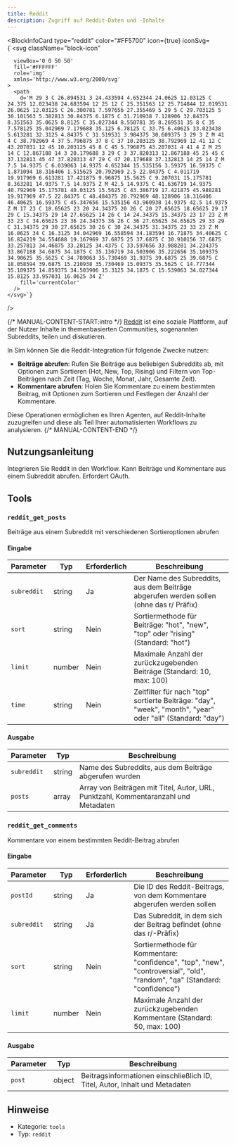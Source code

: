 ```yaml
---
title: Reddit
description: Zugriff auf Reddit-Daten und -Inhalte
---
```



<BlockInfoCard 
  type="reddit"
  color="#FF5700"
  icon={true}
  iconSvg={`<svg className="block-icon"
      
      
      
      viewBox='0 0 50 50'
      fill='#FFFFFF'
      role='img'
      xmlns='http://www.w3.org/2000/svg'
    >
      <path
        d='M 29 3 C 26.894531 3 24.433594 4.652344 24.0625 12.03125 C 24.375 12.023438 24.683594 12 25 12 C 25.351563 12 25.714844 12.019531 26.0625 12.03125 C 26.300781 7.597656 27.355469 5 29 5 C 29.703125 5 30.101563 5.382813 30.84375 6.1875 C 31.710938 7.128906 32.84375 8.351563 35.0625 8.8125 C 35.027344 8.550781 35 8.269531 35 8 C 35 7.578125 35.042969 7.179688 35.125 6.78125 C 33.75 6.40625 33.023438 5.613281 32.3125 4.84375 C 31.519531 3.984375 30.609375 3 29 3 Z M 41 4 C 38.792969 4 37 5.796875 37 8 C 37 10.203125 38.792969 12 41 12 C 43.207031 12 45 10.203125 45 8 C 45 5.796875 43.207031 4 41 4 Z M 25 14 C 12.867188 14 3 20.179688 3 29 C 3 37.820313 12.867188 45 25 45 C 37.132813 45 47 37.820313 47 29 C 47 20.179688 37.132813 14 25 14 Z M 7.5 14.9375 C 6.039063 14.9375 4.652344 15.535156 3.59375 16.59375 C 1.871094 18.316406 1.515625 20.792969 2.5 22.84375 C 4.011719 19.917969 6.613281 17.421875 9.96875 15.5625 C 9.207031 15.175781 8.363281 14.9375 7.5 14.9375 Z M 42.5 14.9375 C 41.636719 14.9375 40.792969 15.175781 40.03125 15.5625 C 43.386719 17.421875 45.988281 19.917969 47.5 22.84375 C 48.484375 20.792969 48.128906 18.316406 46.40625 16.59375 C 45.347656 15.535156 43.960938 14.9375 42.5 14.9375 Z M 17 23 C 18.65625 23 20 24.34375 20 26 C 20 27.65625 18.65625 29 17 29 C 15.34375 29 14 27.65625 14 26 C 14 24.34375 15.34375 23 17 23 Z M 33 23 C 34.65625 23 36 24.34375 36 26 C 36 27.65625 34.65625 29 33 29 C 31.34375 29 30 27.65625 30 26 C 30 24.34375 31.34375 23 33 23 Z M 16.0625 34 C 16.3125 34.042969 16.558594 34.183594 16.71875 34.40625 C 16.824219 34.554688 19.167969 37.6875 25 37.6875 C 30.910156 37.6875 33.257813 34.46875 33.28125 34.4375 C 33.597656 33.988281 34.234375 33.867188 34.6875 34.1875 C 35.136719 34.503906 35.222656 35.109375 34.90625 35.5625 C 34.789063 35.730469 31.9375 39.6875 25 39.6875 C 18.058594 39.6875 15.210938 35.730469 15.09375 35.5625 C 14.777344 35.109375 14.859375 34.503906 15.3125 34.1875 C 15.539063 34.027344 15.8125 33.957031 16.0625 34 Z'
        fill='currentColor'
      />
    </svg>`}
/>

{/* MANUAL-CONTENT-START:intro */}
[Reddit](https://www.reddit.com/) ist eine soziale Plattform, auf der Nutzer Inhalte in themenbasierten Communities, sogenannten Subreddits, teilen und diskutieren.

In Sim können Sie die Reddit-Integration für folgende Zwecke nutzen:

- **Beiträge abrufen**: Rufen Sie Beiträge aus beliebigen Subreddits ab, mit Optionen zum Sortieren (Hot, New, Top, Rising) und Filtern von Top-Beiträgen nach Zeit (Tag, Woche, Monat, Jahr, Gesamte Zeit).
- **Kommentare abrufen**: Holen Sie Kommentare zu einem bestimmten Beitrag, mit Optionen zum Sortieren und Festlegen der Anzahl der Kommentare.

Diese Operationen ermöglichen es Ihren Agenten, auf Reddit-Inhalte zuzugreifen und diese als Teil Ihrer automatisierten Workflows zu analysieren.
{/* MANUAL-CONTENT-END */}

## Nutzungsanleitung

Integrieren Sie Reddit in den Workflow. Kann Beiträge und Kommentare aus einem Subreddit abrufen. Erfordert OAuth.

## Tools

### `reddit_get_posts`

Beiträge aus einem Subreddit mit verschiedenen Sortieroptionen abrufen

#### Eingabe

| Parameter | Typ | Erforderlich | Beschreibung |
| --------- | ---- | -------- | ----------- |
| `subreddit` | string | Ja | Der Name des Subreddits, aus dem Beiträge abgerufen werden sollen \(ohne das r/ Präfix\) |
| `sort` | string | Nein | Sortiermethode für Beiträge: "hot", "new", "top" oder "rising" \(Standard: "hot"\) |
| `limit` | number | Nein | Maximale Anzahl der zurückzugebenden Beiträge \(Standard: 10, max: 100\) |
| `time` | string | Nein | Zeitfilter für nach "top" sortierte Beiträge: "day", "week", "month", "year" oder "all" \(Standard: "day"\) |

#### Ausgabe

| Parameter | Typ | Beschreibung |
| --------- | ---- | ----------- |
| `subreddit` | string | Name des Subreddits, aus dem Beiträge abgerufen wurden |
| `posts` | array | Array von Beiträgen mit Titel, Autor, URL, Punktzahl, Kommentaranzahl und Metadaten |

### `reddit_get_comments`

Kommentare von einem bestimmten Reddit-Beitrag abrufen

#### Eingabe

| Parameter | Typ | Erforderlich | Beschreibung |
| --------- | ---- | -------- | ----------- |
| `postId` | string | Ja | Die ID des Reddit-Beitrags, von dem Kommentare abgerufen werden sollen |
| `subreddit` | string | Ja | Das Subreddit, in dem sich der Beitrag befindet (ohne das r/-Präfix) |
| `sort` | string | Nein | Sortiermethode für Kommentare: "confidence", "top", "new", "controversial", "old", "random", "qa" (Standard: "confidence") |
| `limit` | number | Nein | Maximale Anzahl der zurückzugebenden Kommentare (Standard: 50, max: 100) |

#### Ausgabe

| Parameter | Typ | Beschreibung |
| --------- | ---- | ----------- |
| `post` | object | Beitragsinformationen einschließlich ID, Titel, Autor, Inhalt und Metadaten |

## Hinweise

- Kategorie: `tools`
- Typ: `reddit`
